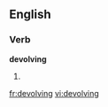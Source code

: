 
==English==

===Verb===
'''devolving'''

# {{present participle of|[[devolve]]}}

[[fr:devolving]]
[[vi:devolving]]